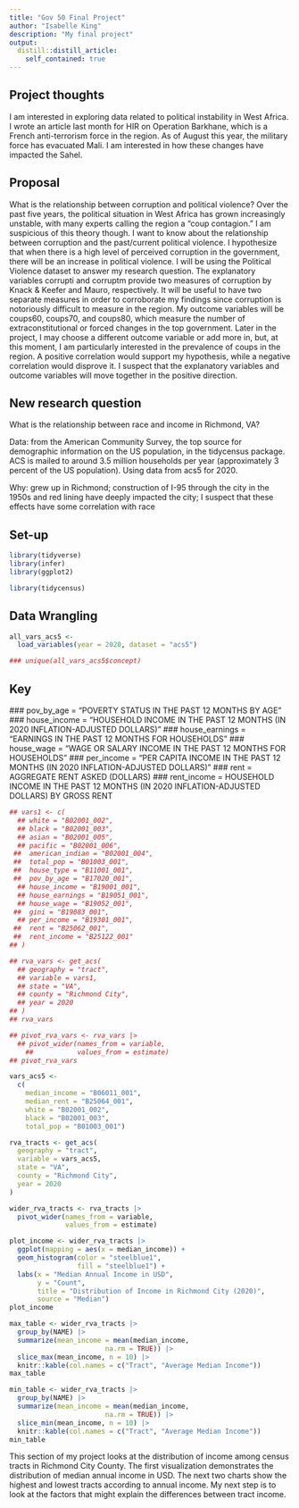 ```yaml
---
title: "Gov 50 Final Project"
author: "Isabelle King"
description: "My final project"
output:
  distill::distill_article:
    self_contained: true
---
```




## Project thoughts

I am interested in exploring data related to political instability in West Africa. I wrote an article last month for HIR on Operation Barkhane, which is a French anti-terrorism force in the region. As of August this year, the military force has evacuated Mali. I am interested in how these changes have impacted the Sahel. 

## Proposal

What is the relationship between corruption and political violence? Over the past five years, the political situation in West Africa has grown increasingly unstable, with many experts calling the region a "coup contagion." I am suspicious of this theory though. I want to know about the relationship between corruption and the past/current political violence. I hypothesize that when there is a high level of perceived corruption in the government, there will be an increase in political violence. I will be using the Political Violence dataset to answer my research question. The explanatory variables corrupti and corruptm provide two measures of corruption by Knack & Keefer and Mauro, respectively. It will be useful to have two separate measures in order to corroborate my findings since corruption is notoriously difficult to measure in the region. My outcome variables will be coups60, coups70, and coups80, which measure the number of extraconstitutional or forced changes in the top government. Later in the project, I may choose a different outcome variable or add more in, but, at this moment, I am particularly interested in the prevalence of coups in the region. A positive correlation would support my hypothesis, while a negative correlation would disprove it. I suspect that the explanatory variables and outcome variables will move together in the positive direction. 

## New research question 

What is the relationship between race and income in Richmond, VA? 

Data: from the American Community Survey, the top source for demographic information on the US population, in the tidycensus package. ACS is mailed to around 3.5 million households per year (approximately 3 percent of the US population). Using data from acs5 for 2020. 

Why: grew up in Richmond; construction of I-95 through the city in the 1950s and red lining have deeply impacted the city; I suspect that these effects have some correlation with race 

## Set-up 

```r
library(tidyverse)
library(infer)
library(ggplot2)
```

```r
library(tidycensus)
```


## Data Wrangling

```r
all_vars_acs5 <- 
  load_variables(year = 2020, dataset = "acs5")
```

```r
### unique(all_vars_acs5$concept)
```

## Key 
   ### pov_by_age = "POVERTY STATUS IN THE PAST 12 MONTHS BY AGE"
   ### house_income = "HOUSEHOLD INCOME IN THE PAST 12 MONTHS (IN 2020 INFLATION-ADJUSTED DOLLARS)" 
   ### house_earnings = "EARNINGS IN THE PAST 12 MONTHS FOR HOUSEHOLDS" 
   ### house_wage = "WAGE OR SALARY INCOME IN THE PAST 12 MONTHS FOR HOUSEHOLDS" 
   ### per_income = "PER CAPITA INCOME IN THE PAST 12 MONTHS (IN 2020 INFLATION-ADJUSTED DOLLARS)" 
   ### rent = AGGREGATE RENT ASKED (DOLLARS)
   ### rent_income = HOUSEHOLD INCOME IN THE PAST 12 MONTHS (IN 2020 INFLATION-ADJUSTED DOLLARS) BY GROSS RENT
   
  
```r
## vars1 <- c(
  ## white = "B02001_002", 
  ## black = "B02001_003", 
  ## asian = "B02001_005", 
  ## pacific = "B02001_006", 
 ##  american_indian = "B02001_004", 
 ##  total_pop = "B01003_001", 
 ##  house_type = "B11001_001", 
 ##  pov_by_age = "B17020_001", 
  ## house_income = "B19001_001", 
  ## house_earnings = "B19051_001", 
  ## house_wage = "B19052_001", 
 ##  gini = "B19083_001", 
  ## per_income = "B19301_001", 
 ##  rent = "B25062_001", 
 ##  rent_income = "B25122_001"
## )
```


```r
## rva_vars <- get_acs(
  ## geography = "tract", 
  ## variable = vars1, 
  ## state = "VA", 
  ## county = "Richmond City", 
  ## year = 2020
## )
## rva_vars
```

```r
## pivot_rva_vars <- rva_vars |>
  ## pivot_wider(names_from = variable, 
    ##           values_from = estimate)
## pivot_rva_vars
```


```r
vars_acs5 <-
  c(
    median_income = "B06011_001",
    median_rent = "B25064_001", 
    white = "B02001_002", 
    black = "B02001_003", 
    total_pop = "B01003_001")
```


```r
rva_tracts <- get_acs(
  geography = "tract", 
  variable = vars_acs5, 
  state = "VA", 
  county = "Richmond City", 
  year = 2020
)
```

```r
wider_rva_tracts <- rva_tracts |>
  pivot_wider(names_from = variable, 
              values_from = estimate)
```


```r
plot_income <- wider_rva_tracts |>
  ggplot(mapping = aes(x = median_income)) + 
  geom_histogram(color = "steelblue1", 
                 fill = "steelblue1") + 
  labs(x = "Median Annual Income in USD", 
       y = "Count", 
       title = "Distribution of Income in Richmond City (2020)", 
       source = "Median")
plot_income
```


```r
max_table <- wider_rva_tracts |>
  group_by(NAME) |>
  summarize(mean_income = mean(median_income, 
                        na.rm = TRUE)) |>
  slice_max(mean_income, n = 10) |>
  knitr::kable(col.names = c("Tract", "Average Median Income"))
max_table
```
```r
min_table <- wider_rva_tracts |>
  group_by(NAME) |>
  summarize(mean_income = mean(median_income, 
                        na.rm = TRUE)) |>
  slice_min(mean_income, n = 10) |>
  knitr::kable(col.names = c("Tract", "Average Median Income"))
min_table
```

This section of my project looks at the distribution of income among census tracts in Richmond City County. The first visualization demonstrates the distribution of median annual income in USD. The next two charts show the highest and lowest tracts according to annual income. My next step is to look at the factors that might explain the differences between tract income. 


